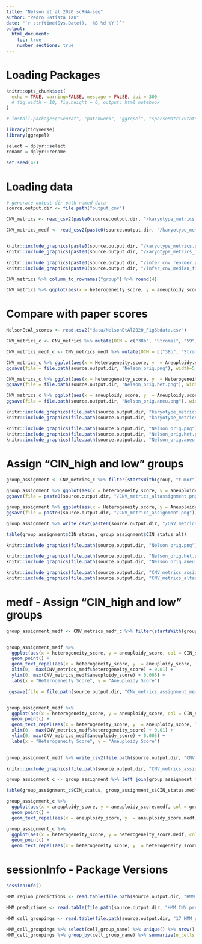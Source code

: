 ```yaml
---
title: "Nelson et al 2020 scRNA-seq"
author: "Pedro Batista Tan"
date: "`r strftime(Sys.Date(), '%B %d %Y')`"
output: 
  html_document:
    toc: true
    number_sections: true
---
```

# Loading Packages
```r
knitr::opts_chunk$set(
  echo = TRUE, warning=FALSE, message = FALSE, dpi = 300
  # fig.width = 10, fig.height = 6, output: html_notebook
)

# install.packages("Seurat", "patchwork", "ggrepel", "sparseMatrixStats", "tidyverse", "proxy", "plotly", "pheatmap", "gplots")

library(tidyverse)
library(ggrepel)

select = dplyr::select
rename = dplyr::rename

set.seed(42)
```

# Loading data
```r
# generate output dir path named data
source.output.dir <- file.path("output_cnv")

CNV_metrics <- read_csv2(paste0(source.output.dir, "/karyotype_metrics.csv"))

CNV_metrics_medf <- read_csv2(paste0(source.output.dir, "/karyotype_metrics_medf.csv"))


knitr::include_graphics(paste0(source.output.dir, "/karyotype_metrics.png"))
knitr::include_graphics(paste0(source.output.dir, "/karyotype_metrics_medf.png"))

knitr::include_graphics(paste0(source.output.dir, "/infer_cnv_reorder.png"))
knitr::include_graphics(paste0(source.output.dir, "/infer_cnv_median_filtered.png"))

```

```r
CNV_metrics %>% column_to_rownames("group") %>% round(4) 

CNV_metrics %>% ggplot(aes(x = heterogeneity_score, y = aneuploidy_score, col = group)) + geom_point() + geom_text_repel(aes(x = heterogeneity_score, y  = aneuploidy_score, label = group)) + theme(legend.position = "none")
```
# Compare with paper scores
```r
NelsonEtAl_scores <- read.csv2("data/NelsonEtAl2020_Fig6bdata.csv")

CNV_metrics_c <- CNV_metrics %>% mutate(OCM = c("38b", "Stromal", "59", "74-1", "79")) %>% left_join(NelsonEtAl_scores, by = "OCM")

CNV_metrics_medf_c <- CNV_metrics_medf %>% mutate(OCM = c("38b", "Stromal", "59", "74-1", "79")) %>% left_join(NelsonEtAl_scores, by = "OCM")
```

```r
CNV_metrics_c %>% ggplot(aes(x = Heterogeneity.score, y  = Aneuploidy.score)) + geom_point() + geom_text_repel(aes(x = Heterogeneity.score, y  = Aneuploidy.score, label = OCM)) + labs(x = "Aneufinder Heterogeneity Score", y = "Aneufinder Aneuploidy Score")
ggsave(file = file.path(source.output.dir, "Nelson_orig.png"), width=5, height=3, dpi=300)

CNV_metrics_c %>% ggplot(aes(x = heterogeneity_score, y  = Heterogeneity.score, col = Aneuploidy.score)) + geom_point() + geom_text_repel(aes(x = heterogeneity_score, y  = Heterogeneity.score, label = OCM)) + labs(x = "InferCNV Heterogeneity Score", y = "Aneufinder Heterogeneity Score")
ggsave(file = file.path(source.output.dir, "Nelson_orig.het.png"), width=5, height=3, dpi=300)

CNV_metrics_c %>% ggplot(aes(x = aneuploidy_score, y  = Aneuploidy.score, col = Heterogeneity.score)) + geom_point() + geom_text_repel(aes(x = aneuploidy_score, y  = Aneuploidy.score, label = OCM)) + labs(x = "InferCNV Aneuploidy Score", y = "Aneufinder Aneuploidy Score")
ggsave(file = file.path(source.output.dir, "Nelson_orig.aneu.png"), width=5, height=3, dpi=300)
```

```r
knitr::include_graphics(file.path(source.output.dir, "karyotype_metrics.png"))
knitr::include_graphics(file.path(source.output.dir, "karyotype_metrics_medf.png"))

knitr::include_graphics(file.path(source.output.dir, "Nelson_orig.png"))
knitr::include_graphics(file.path(source.output.dir, "Nelson_orig.het.png"))
knitr::include_graphics(file.path(source.output.dir, "Nelson_orig.aneu.png"))

```


# Assign "CIN_high and low" groups
```r
group_assignment <- CNV_metrics_c %>% filter(startsWith(group, "tumor")) %>% mutate(CIN_status_alt = ifelse(heterogeneity_score > 0.4 & aneuploidy_score > 0.04, "CIN_high", "CIN_low"), CIN_status = ifelse(Heterogeneity.score > 0.22 & Aneuploidy.score > 1, "CIN_high", "CIN_low"))

group_assignment %>% ggplot(aes(x = heterogeneity_score, y = aneuploidy_score, col = CIN_status_alt)) + geom_point() + geom_text_repel(aes(x = heterogeneity_score, y  = aneuploidy_score, label = group), show.legend=FALSE) + xlim(0, max(CNV_metrics_c$heterogeneity_score) + 0.1) + ylim(0, max(CNV_metrics_c$aneuploidy_score) + 0.01)
ggsave(file = paste0(source.output.dir, "/CNV_metrics_altassignment.png"), width=6, height=4, dpi=300)

group_assignment %>% ggplot(aes(x = Heterogeneity.score, y = Aneuploidy.score, col = CIN_status)) + geom_point() + geom_text_repel(aes(x = Heterogeneity.score, y  = Aneuploidy.score, label = group), show.legend=FALSE) + xlim(0, max(CNV_metrics_c$Heterogeneity.score) + 0.1) + ylim(-0.25, max(CNV_metrics_c$Aneuploidy.score) + 0.01)
ggsave(file = paste0(source.output.dir, "/CNV_metrics_assignment.png"), width=6, height=4, dpi=300)

group_assignment %>% write_csv2(paste0(source.output.dir, "/CNV_metrics_CIN_assignment.csv"))
```

```r
table(group_assignment$CIN_status, group_assignment$CIN_status_alt)
```

```r
knitr::include_graphics(file.path(source.output.dir, "Nelson_orig.png"))

knitr::include_graphics(file.path(source.output.dir, "Nelson_orig.het.png"))
knitr::include_graphics(file.path(source.output.dir, "Nelson_orig.aneu.png"))

knitr::include_graphics(file.path(source.output.dir, "CNV_metrics_assignment.png"))
knitr::include_graphics(file.path(source.output.dir, "CNV_metrics_altassignment.png"))

```

# medf - Assign "CIN_high and low" groups
```r
group_assignment_medf <- CNV_metrics_medf_c %>% filter(startsWith(group, "tumor")) %>% mutate(CIN_status_alt = ifelse(heterogeneity_score > 0.015 & aneuploidy_score > 0.028, "CIN_high", "CIN_low"), CIN_status = ifelse(Heterogeneity.score > 0.22 & Aneuploidy.score > 1, "CIN_high", "CIN_low"))


group_assignment_medf %>% 
  ggplot(aes(x = heterogeneity_score, y = aneuploidy_score, col = CIN_status)) + 
  geom_point() + 
  geom_text_repel(aes(x = heterogeneity_score, y  = aneuploidy_score, label = group), show.legend=FALSE) + 
  xlim(0,  max(CNV_metrics_medf$heterogeneity_score) + 0.01) + 
  ylim(0, max(CNV_metrics_medf$aneuploidy_score) + 0.005) + 
  labs(x = "Heterogeneity Score", y = "Aneuploidy Score")

 ggsave(file = file.path(source.output.dir, "CNV_metrics_assignment_medf.png"), width=4, height=2, dpi=300)


group_assignment_medf %>% 
  ggplot(aes(x = heterogeneity_score, y = aneuploidy_score, col = CIN_status_alt)) + 
  geom_point() + 
  geom_text_repel(aes(x = heterogeneity_score, y  = aneuploidy_score, label = group), show.legend=FALSE) + 
  xlim(0,  max(CNV_metrics_medf$heterogeneity_score) + 0.01) + 
  ylim(0, max(CNV_metrics_medf$aneuploidy_score) + 0.005) + 
  labs(x = "Heterogeneity Score", y = "Aneuploidy Score")

 
group_assignment_medf %>% write_csv2(file.path(source.output.dir, "CNV_metrics_CIN_assignment_medf.csv"))

knitr::include_graphics(file.path(source.output.dir, "CNV_metrics_assignment_medf.png"))

```

```r
group_assignment_c <- group_assignment %>% left_join(group_assignment_medf, by = c("group"), suffix = c("", ".medf"))

table(group_assignment_c$CIN_status, group_assignment_c$CIN_status.medf)

group_assignment_c %>% 
  ggplot(aes(x = aneuploidy_score, y = aneuploidy_score.medf, col = group)) + 
  geom_point() + 
  geom_text_repel(aes(x = aneuploidy_score, y  = aneuploidy_score.medf, label = group), show.legend=FALSE)

group_assignment_c %>% 
  ggplot(aes(x = heterogeneity_score, y = heterogeneity_score.medf, col = group)) + 
  geom_point() + 
  geom_text_repel(aes(x = heterogeneity_score, y  = heterogeneity_score.medf, label = group), show.legend=FALSE)
```

# sessionInfo - Package Versions
```r
sessionInfo()
```

```r
HMM_region_predictions <- read.table(file.path(source.output.dir, "HMM_CNV_predictions.HMMi6.rand_trees.hmm_mode-subclusters.Pnorm_0.5.pred_cnv_regions.dat"), header = TRUE)

HMM_predictions <- read.table(file.path(source.output.dir, "HMM_CNV_predictions.HMMi6.rand_trees.hmm_mode-subclusters.Pnorm_0.5.pred_cnv_genes.dat"), header = TRUE)

HMM_cell_groupings <- read.table(file.path(source.output.dir, "17_HMM_predHMMi6.rand_trees.hmm_mode-subclusters.cell_groupings"), header = TRUE)
```

```r
HMM_cell_groupings %>% select(cell_group_name) %>% unique() %>% nrow()
HMM_cell_groupings %>% group_by(cell_group_name) %>% summarize(n_cells = n())
```

